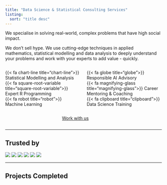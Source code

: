 ```yaml
---
title: "Data Science & Statistical Consulting Services"
listing: 
  sort: "title desc"
---
```


We specialise in solving real-world, complex problems that have high social impact.   

We don't sell hype. We use cutting-edge techniques in applied mathematics, statistical modelling and data analysis to deeply understand your problems and work with your experts to add value - quickly.   

:::: {.columns}

::: {.column width="50%"}
{{< fa chart-line title="chart-line">}}  Statistical Modelling and Analysis  
{{< fa square-root-variable title="square-root-variable">}} Expert R Programming   
{{< fa robot title="robot">}} Machine Learning 
:::

::: {.column width="50%"}
{{< fa globe title="globe">}} Responsible AI Advisory   
{{< fa magnifying-glass title="magnifying-glass">}} Career Mentoring & Coaching    
{{< fa clipboard title="clipboard">}} Data Science Training  
:::

::::  


:::: {.columns}

::: {.column width="35%"}

:::

::: {.column width="30%"}
[Work with us](../contact/index.qmd){.btn .btn-outline-primary .btn role="button" data-toggle="tooltip" title="Work with us"}  

:::

::: {.column width="35%"}

:::


::::  

<hr>  

## Trusted by   
![](img/kyckr.svg)
![](img/ecohealth.png)
![](img/monash.png)
![](img/irt.png)
![](img/mitre10.png)
![](img/scalapay.png)


<hr>  

## Projects Completed
